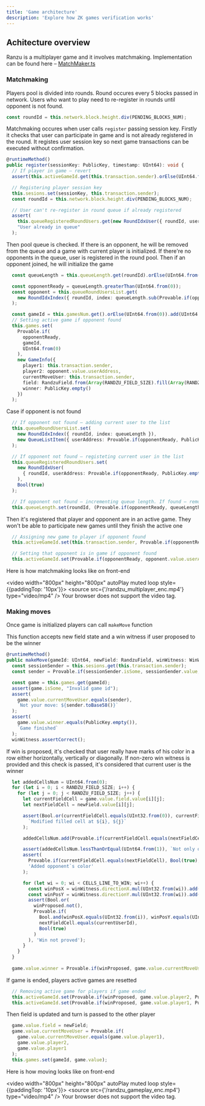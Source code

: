 ```yaml
---
title: 'Game architecture'
description: 'Explore how ZK games verification works'
---
```


## Achitecture overview

Ranzu is a multiplayer game and it involves matchmaking.
Implementation can be found here – [MatchMaker.ts](https://github.com/ZkNoid/zknoid/blob/develop/packages/chain/src/MatchMaker.ts)

### Matchmaking

Players pool is divided into rounds. Round occures every 5 blocks passed in network. 
Users who want to play need to re-register in rounds until opponent is not found. 

```typescript
const roundId = this.network.block.height.div(PENDING_BLOCKS_NUM);
```

Matchmaking occures when user calls `register` passing session key. 
Firstly it checks that user can participate in game and is not already registered in the round.
It registes user session key so next game transactions can be executed without confirmation.

```typescript
@runtimeMethod()
public register(sessionKey: PublicKey, timestamp: UInt64): void {
  // If player in game – revert
  assert(this.activeGameId.get(this.transaction.sender).orElse(UInt64.from(0)).equals(UInt64.from(0)), "Player already in game");

  // Registering player session key
  this.sesions.set(sessionKey, this.transaction.sender);
  const roundId = this.network.block.height.div(PENDING_BLOCKS_NUM);

  // User can't re-register in round queue if already registered
  assert(
    this.queueRegisteredRoundUsers.get(new RoundIdxUser({ roundId, userAddress: this.transaction.sender })).isSome.not(),
    "User already in queue"
  );
```

Then pool queue is checked. If there is an opponent, he will be removed from the queue and a game with current player is initialized.
If there're no opponents in the queue, user is registered in the round pool. Then if an opponent joined, he will initialize the game

```typescript
  const queueLength = this.queueLength.get(roundId).orElse(UInt64.from(0));

  const opponentReady = queueLength.greaterThan(UInt64.from(0));
  const opponent = this.queueRoundUsersList.get(
    new RoundIdxIndex({ roundId, index: queueLength.sub(Provable.if(opponentReady, UInt64.from(1), UInt64.from(0))) })
  );

  const gameId = this.gamesNum.get().orElse(UInt64.from(0)).add(UInt64.from(1));
  // Setting active game if opponent found
  this.games.set(
    Provable.if(
      opponentReady,
      gameId,
      UInt64.from(0)
    ),
    new GameInfo({
      player1: this.transaction.sender,
      player2: opponent.value.userAddress,
      currentMoveUser: this.transaction.sender,
      field: RandzuField.from(Array(RANDZU_FIELD_SIZE).fill(Array(RANDZU_FIELD_SIZE).fill(0))),
      winner: PublicKey.empty()
    })
  );
```

Case if opponent is not found

```typescript
  // If opponent not found – adding current user to the list
  this.queueRoundUsersList.set(
    new RoundIdxIndex({ roundId, index: queueLength }),
    new QueueListItem({ userAddress: Provable.if(opponentReady, PublicKey.empty(), this.transaction.sender), registrationTimestamp: timestamp })
  );

  // If opponent not found – registeting current user in the list
  this.queueRegisteredRoundUsers.set(
    new RoundIdxUser(
      { roundId, userAddress: Provable.if(opponentReady, PublicKey.empty(), this.transaction.sender) }
    ),
    Bool(true)
  );

  // If opponent not found – incrementing queue length. If found – removing opponent by length decreasing 
  this.queueLength.set(roundId, (Provable.if(opponentReady, queueLength.sub(Provable.if(opponentReady, UInt64.from(1), UInt64.from(0))), queueLength.add(1))));
```

Then it's registered that player and opponent are in an active game. They won't be able to participate new games until they finish the active one

```typescript
  // Assigning new game to player if opponent found
  this.activeGameId.set(this.transaction.sender, Provable.if(opponentReady, gameId, UInt64.from(0)));

  // Setting that opponent is in game if opponent found
  this.activeGameId.set(Provable.if(opponentReady, opponent.value.userAddress, PublicKey.empty()), gameId);
```

Here is how matchmaking looks like on front-end

<video width="800px" height="800px" autoPlay muted loop style={{paddingTop: '10px'}}>
  <source src={'/randzu_multiplayer_enc.mp4'} type="video/mp4" />
    Your browser does not support the video tag.
</video>


### Making moves

Once game is initialized players can call `makeMove` function 

This function accepts new field state and a win witness if user proposed to be the winner

```typescript
@runtimeMethod()
public makeMove(gameId: UInt64, newField: RandzuField, winWitness: WinWitness): void {
  const sessionSender = this.sesions.get(this.transaction.sender);
  const sender = Provable.if(sessionSender.isSome, sessionSender.value, this.transaction.sender);

  const game = this.games.get(gameId);
  assert(game.isSome, "Invalid game id");
  assert(
    game.value.currentMoveUser.equals(sender),
    `Not your move: ${sender.toBase58()}`
  );
  assert(
    game.value.winner.equals(PublicKey.empty()),
    `Game finished`
  );
  winWitness.assertCorrect();
```

If win is proposed, it's checked that user really have marks of his color in a row either horizontally, vertically or diagonally.
If non-zero win witness is provided and this check is passed, it's considered that current user is the winner

```typescript
  let addedCellsNum = UInt64.from(0);
  for (let i = 0; i < RANDZU_FIELD_SIZE; i++) {
    for (let j = 0; j < RANDZU_FIELD_SIZE; j++) {
      let currentFieldCell = game.value.field.value[i][j];
      let nextFieldCell = newField.value[i][j];

      assert(Bool.or(currentFieldCell.equals(UInt32.from(0)), currentFieldCell.equals(nextFieldCell)),
        `Modified filled cell at ${i}, ${j}`
      );

      addedCellsNum.add(Provable.if(currentFieldCell.equals(nextFieldCell), UInt64.from(0), UInt64.from(1)));

      assert(addedCellsNum.lessThanOrEqual(UInt64.from(1)), `Not only one cell added. Error at ${i}, ${j}`);
      assert(
        Provable.if(currentFieldCell.equals(nextFieldCell), Bool(true), nextFieldCell.equals(currentUserId)),
        'Added opponent`s color'
      );

      for (let wi = 0; wi < CELLS_LINE_TO_WIN; wi++) {
        const winPosX = winWitness.directionX.mul(UInt32.from(wi)).add(winWitness.x);
        const winPosY = winWitness.directionY.mul(UInt32.from(wi)).add(winWitness.y);
        assert(Bool.or(
          winProposed.not(),
          Provable.if(
            Bool.and(winPosX.equals(UInt32.from(i)), winPosY.equals(UInt32.from(j))),
            nextFieldCell.equals(currentUserId),
            Bool(true)
          )
        ), 'Win not proved');
      }
    }
  }
  
  game.value.winner = Provable.if(winProposed, game.value.currentMoveUser, PublicKey.empty());
```

If game is ended, players active games are resetted

```typescript
  // Removing active game for players if game ended
  this.activeGameId.set(Provable.if(winProposed, game.value.player2, PublicKey.empty()), UInt64.from(0));
  this.activeGameId.set(Provable.if(winProposed, game.value.player1, PublicKey.empty()), UInt64.from(0));
```

Then field is updated and turn is passed to the other player

```typescript
  game.value.field = newField;
  game.value.currentMoveUser = Provable.if(
    game.value.currentMoveUser.equals(game.value.player1),
    game.value.player2,
    game.value.player1
  );
  this.games.set(gameId, game.value);
```

Here is how moving looks like on front-end

<video width="800px" height="800px" autoPlay muted loop style={{paddingTop: '10px'}}>
  <source src={'/randzu_gameplay_enc.mp4'} type="video/mp4" />
    Your browser does not support the video tag.
</video>

